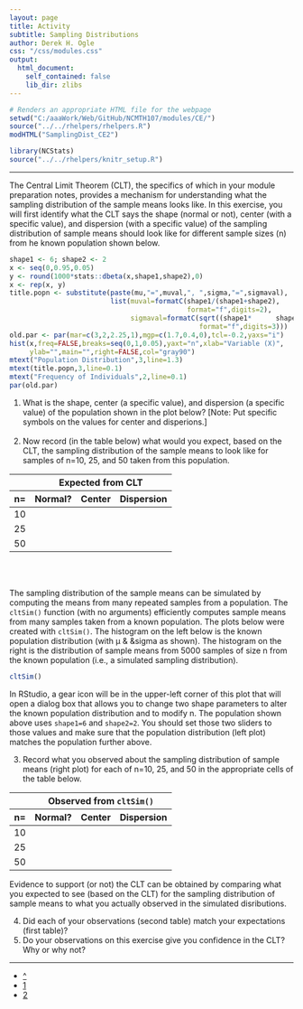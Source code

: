 ```yaml
---
layout: page
title: Activity
subtitle: Sampling Distributions
author: Derek H. Ogle
css: "/css/modules.css"
output:
  html_document:
    self_contained: false
    lib_dir: zlibs
---
```


```r
# Renders an appropriate HTML file for the webpage
setwd("C:/aaaWork/Web/GitHub/NCMTH107/modules/CE/")
source("../../rhelpers/rhelpers.R")
modHTML("SamplingDist_CE2")
```

```r
library(NCStats)
source("../../rhelpers/knitr_setup.R")
```

----

The Central Limit Theorem (CLT), the specifics of which in your module preparation notes, provides a mechanism for understanding what the sampling distribution of the sample means looks like. In this exercise, you will first identify what the CLT says the shape (normal or not), center (with a specific value), and dispersion (with a specific value) of the sampling distribution of sample means should look like for different sample sizes (n) from he  known population shown below.

```r
shape1 <- 6; shape2 <- 2
x <- seq(0,0.95,0.05)
y <- round(1000*stats::dbeta(x,shape1,shape2),0)
x <- rep(x, y)
title.popn <- substitute(paste(mu,"=",muval,", ",sigma,"=",sigmaval),
                         list(muval=formatC(shape1/(shape1+shape2),
                                            format="f",digits=2),
                              sigmaval=formatC(sqrt((shape1*      shape2)/(((shape1+shape2)^2)*(shape1+shape2+1))),
                                               format="f",digits=3)))
old.par <- par(mar=c(3,2,2.25,1),mgp=c(1.7,0.4,0),tcl=-0.2,yaxs="i")
hist(x,freq=FALSE,breaks=seq(0,1,0.05),yaxt="n",xlab="Variable (X)",
     ylab="",main="",right=FALSE,col="gray90")
mtext("Population Distribution",3,line=1.3)
mtext(title.popn,3,line=0.1)
mtext("Frequency of Individuals",2,line=0.1)
par(old.par)
```

<ol>
  <li>What is the shape, center (a specific value), and dispersion (a specific value) of the population shown in the plot below? [Note: Put specific symbols on the values for center and disperions.]</li>
<br>
  <li>Now record (in the table below) what would you expect, based on the CLT, the sampling distribution of the sample means to look like for samples of n=10, 25, and 50 taken from this population.</li>
</ol>

<table class="table table-bordered table-condensed" style="width:65%">
<thead>
<tr><th></th><th colspan=3 class="text-center">Expected from CLT</th></tr>
<tr><th>n=</th><th class="text-center">Normal?</th><th class="text-center">Center</th><th class="text-center">Dispersion</th></tr>
</thead>
<tbody>
<tr><td>10</td><td>&nbsp;</td><td>&nbsp;</td><td>&nbsp;</td></tr>
<tr><td>25</td><td>&nbsp;</td><td>&nbsp;</td><td>&nbsp;</td></tr>
<tr><td>50</td><td>&nbsp;</td><td>&nbsp;</td><td>&nbsp;</td></tr>
</tbody>
</table>

<br>
<br>

The sampling distribution of the sample means can be simulated by computing the means from many repeated samples from a population. The `cltSim()` function (with no arguments) efficiently computes sample means from many samples taken from a known population. The plots below were created with `cltSim()`. The histogram on the left below is the known population distribution (with &mu; &amp; &sigma as shown). The histogram on the right is the distribution of sample means from 5000 samples of size n from the known population (i.e., a simulated sampling distribution).
```r
cltSim()
```

In RStudio, a gear icon will be in the upper-left corner of this plot that will open a dialog box that allows you to change two shape parameters to alter the known population distribution and to modify n. The population shown above uses `shape1=6` and `shape2=2`. You should set those two sliders to those values and make sure that the population distribution (left plot) matches the population further above.

<ol start="3">
  <li>Record what you observed about the sampling distribution of sample means (right plot) for each of n=10, 25, and 50 in the appropriate cells of the table below.</li>
</ol>

<table class="table table-bordered table-condensed" style="width:65%">
<thead>
<tr><th></th><th colspan=3 class="text-center">Observed from <code>cltSim()</code></th></tr>
<tr><th>n=</th><th class="text-center">Normal?</th><th class="text-center">Center</th><th class="text-center">Dispersion</th></tr>
</thead>
<tbody>
<tr><td>10</td><td>&nbsp;</td><td>&nbsp;</td><td>&nbsp;</td></tr>
<tr><td>25</td><td>&nbsp;</td><td>&nbsp;</td><td>&nbsp;</td></tr>
<tr><td>50</td><td>&nbsp;</td><td>&nbsp;</td><td>&nbsp;</td></tr>
</tbody>
</table>

Evidence to support (or not) the CLT can be obtained by comparing what you expected to see (based on the CLT) for the sampling distribution of sample means to what you actually observed in the simulated disributions.

<ol start="4">  
  <li>Did each of your observations (second table) match your expectations (first table)?</li>
  <li>Do your observations on this exercise give you confidence in the CLT? Why or why not?</li>
</ol>

----

<div class="text-center">
<ul class="pagination pagination-lg">
  <li><a href="../SamplingDist.html">^</a></li>
  <li><a href="SamplingDist_CE1.html">1</a></li>
  <li class="active"><a href="#">2</a></li>
</ul>
